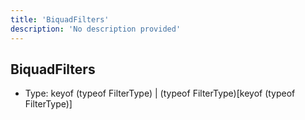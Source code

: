```yaml
---
title: 'BiquadFilters'
description: 'No description provided'
---
```


## BiquadFilters

- Type: keyof (typeof FilterType) \| (typeof FilterType)\[keyof (typeof FilterType)]
